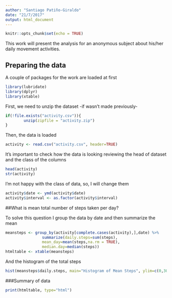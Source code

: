 ```yaml
---
author: "Santiago Patiño-Giraldo"
date: "21/7/2017"
output: html_document
---
```


```r
knitr::opts_chunk$set(echo = TRUE)
```



This work will present the analysis for an anonymous subject about his/her daily
movement activities.

## Preparing the data

A couple of packages for the work are loaded at first
```r
library(lubridate)
library(dplyr)
library(xtable)
```

First, we need to unzip the dataset -if wasn't made previously-

```r
if(!file.exists("activity.csv")){
        unzip(zipfile = "activity.zip")
}
```

Then, the data is loaded

```r
activity <- read.csv("activity.csv", header=TRUE)
```

It's important to check how the data is looking reviewing the head of dataset and
the class of the columns
```r
head(activity)
str(activity)
```

I'm not happy with the class of data, so, I will change them

```r
activity$date <- ymd(activity$date)
activity$interval <- as.factor(activity$interval)
```

##What is mean total number of steps taken per day?

To solve this question I group the data by date and then summarize the mean
```r
meansteps <- group_by(activity[complete.cases(activity),],date) %>% 
                summarize(daily.steps=sum(steps),
                mean_day=mean(steps,na.rm = TRUE),
                median.day=median(steps))
htmltable <- xtable(meansteps)
```

And the histogram of the total steps

```r
hist(meansteps$daily.steps, main="Histogram of Mean Steps", ylim=c(0,30), xlab = "Mean steps by day", col=2)
```
###Summary of data
```r
print(htmltable, type="html")
```
